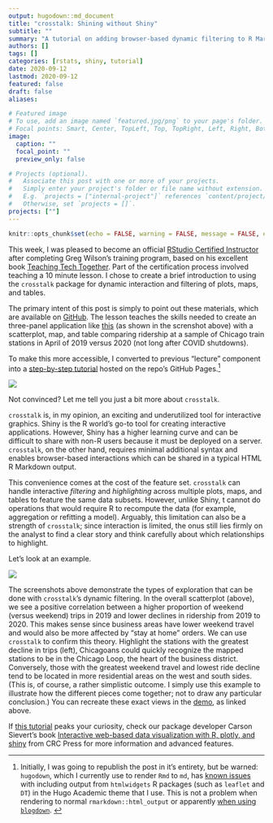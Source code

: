 ```yaml
---
output: hugodown::md_document
title: "crosstalk: Shining without Shiny"
subtitle: ""
summary: "A tutorial on adding browser-based dynamic filtering to R Markdown -- no Shiny server required!"
authors: []
tags: []
categories: [rstats, shiny, tutorial]
date: 2020-09-12
lastmod: 2020-09-12
featured: false
draft: false
aliases:

# Featured image
# To use, add an image named `featured.jpg/png` to your page's folder.
# Focal points: Smart, Center, TopLeft, Top, TopRight, Left, Right, BottomLeft, Bottom, BottomRight.
image:
  caption: ""
  focal_point: ""
  preview_only: false

# Projects (optional).
#   Associate this post with one or more of your projects.
#   Simply enter your project's folder or file name without extension.
#   E.g. `projects = ["internal-project"]` references `content/project/deep-learning/index.md`.
#   Otherwise, set `projects = []`.
projects: [""]
---
```


```r
knitr::opts_chunk$set(echo = FALSE, warning = FALSE, message = FALSE, error = FALSE, out.width = "100%")
```

This week, I was pleased to become an official [RStudio Certified Instructor](https://education.rstudio.com/trainers) after completing Greg Wilson's training program, based on his excellent book [Teaching Tech Together](http://teachtogether.tech/). Part of the certification process involved teaching a 10 minute lesson. I chose to create a brief introduction to using the `crosstalk` package for dynamic interaction and filtering of plots, maps, and tables.

The primary intent of this post is simply to point out these materials, which are available on [GitHub](https://github.com/emilyriederer/demo-crosstalk). The lesson teaches the skills needed to create an three-panel application like [this](https://emilyriederer.github.io/demo-crosstalk/analysis/demo.html) (as shown in the screnshot above) with a scatterplot, map, and table comparing ridership at a sample of Chicago train stations in April of 2019 versus 2020 (not long after COVID shutdowns). 

To make this more accessible, I converted to previous "lecture" component into a [step-by-step tutorial](https://emilyriederer.github.io/demo-crosstalk/tutorial/tutorial-rmd.html) hosted on the repo's GitHub Pages.^[Initially, I was going to republish the post in it's entirety, but be warned: `hugodown`, which I currently use to render `Rmd` to `md`, has [known issues](https://github.com/r-lib/hugodown/issues/36) with including output from `htmlwidgets` R packages (such as `leaflet` and `DT`) in the Hugo Academic theme that I use. This is not a problem when rendering to normal `rmarkdown::html_output` or apparently [when using `blogdown`](https://github.com/rstudio/blogdown/issues/7). ]

![](tutorial.png)

Not convinced? Let me tell you just a bit more about `crosstalk`.

`crosstalk` is, in my opinion, an exciting and underutilized tool for interactive graphics. Shiny is the R world's go-to tool for creating interactive applications. However, Shiny has a higher learning curve and can be difficult to share with non-R users because it must be deployed on a server. `crosstalk`, on the other hand, requires minimal additional syntax and enables browser-based interactions which can be shared in a typical HTML R Markdown output.  

This convenience comes at the cost of the feature set. `crosstalk` can handle interactive *filtering* and *highlighting* across multiple plots, maps, and tables to feature the same data subsets. However, unlike Shiny, t cannot do operations that would require R to recompute the data (for example, aggregation or refitting a model). Arguably, this limitation can also be a strength of `crosstalk`; since interaction is limited, the onus still lies firmly on the analyst to find a clear story and think carefully about which relationships to highlight.

Let's look at an example.

![](comparison.png)

The screenshots above demonstrate the types of exploration that can be done with `crosstalk`'s dynamic filtering. In the overall scatterplot (above), we see a positive correlation between a higher proportion of weekend (versus weekend) trips in 2019 and lower declines in ridership from 2019 to 2020. This makes sense since business areas have lower weekend travel and would also be more affected by "stay at home" orders. We can use `crosstalk` to confirm this theory. Highlight the stations with the greatest decline in trips (left), Chicagoans could quickly recognize the mapped stations to be in the Chicago Loop, the heart of the business district. Conversely, those with the greatest weekend travel and lowest ride decline tend to be located in more residential areas on the west and south sides. (This is, of course, a rather simplistic outcome. I simply use this example to illustrate how the different pieces come together; not to draw any particular conclusion.) You can recreate these exact views in the [demo](https://emilyriederer.github.io/demo-crosstalk/analysis/demo.html), as linked above.

If [this tutorial](https://emilyriederer.github.io/demo-crosstalk/tutorial/tutorial-rmd.html) peaks your curiosity, check our package developer Carson Sievert's book [Interactive web-based data visualization with R, plotly, and shiny](https://plotly-r.com/index.html) from CRC Press for more information and advanced features.


